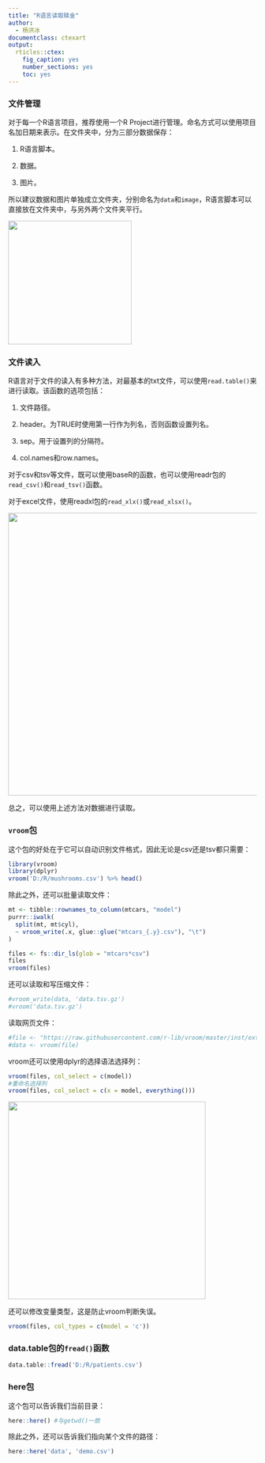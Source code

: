 ```yaml
---
title: "R语言读取赎金"
author:
  - 杨洪冰
documentclass: ctexart
output:
  rticles::ctex:
    fig_caption: yes
    number_sections: yes
    toc: yes
---
```


### 文件管理

对于每一个R语言项目，推荐使用一个R Project进行管理。命名方式可以使用项目名加日期来表示。在文件夹中，分为三部分数据保存：

1.  R语言脚本。

2.  数据。

3.  图片。

所以建议数据和图片单独成立文件夹，分别命名为`data`和`image`，R语言脚本可以直接放在文件夹中，与另外两个文件夹平行。

![](https://bookdown.org/wangminjie/R4DS/images/Rproject.png){width="250"}

### 文件读入

R语言对于文件的读入有多种方法，对最基本的txt文件，可以使用`read.table()`来进行读取。该函数的选项包括：

1.  文件路径。

2.  header。为TRUE时使用第一行作为列名，否则函数设置列名。

3.  sep。用于设置列的分隔符。

4.  col.names和row.names。

对于csv和tsv等文件，既可以使用baseR的函数，也可以使用readr包的`read_csv()`和`read_tsv()`函数。

对于excel文件，使用readxl包的`read_xlx()`或`read_xlsx()`。

![](images/paste-B3F91FFA.png){width="572"}

总之，可以使用上述方法对数据进行读取。

### `vroom`包

这个包的好处在于它可以自动识别文件格式，因此无论是csv还是tsv都只需要：

```r
library(vroom)
library(dplyr)
vroom('D:/R/mushrooms.csv') %>% head()
```

除此之外，还可以批量读取文件：

```r
mt <- tibble::rownames_to_column(mtcars, "model")
purrr::iwalk(
  split(mt, mt$cyl),
  ~ vroom_write(.x, glue::glue("mtcars_{.y}.csv"), "\t")
)

files <- fs::dir_ls(glob = "mtcars*csv")
files
vroom(files)
```

还可以读取和写压缩文件：

```r
#vroom_write(data, 'data.tsv.gz')
#vroom('data.tsv.gz')
```

读取网页文件：

```r
#file <- "https://raw.githubusercontent.com/r-lib/vroom/master/inst/extdata/mtcars.csv"
#data <- vroom(file)
```

vroom还可以使用dplyr的选择语法选择列：

```r
vroom(files, col_select = c(model))
#重命名选择列
vroom(files, col_select = c(x = model, everything()))
```

![](images/paste-9EB0C0C1.png){width="400"}

还可以修改变量类型，这是防止vroom判断失误。

```r
vroom(files, col_types = c(model = 'c'))
```

### data.table包的`fread()`函数

```r
data.table::fread('D:/R/patients.csv')
```

### here包

这个包可以告诉我们当前目录：

```r
here::here() #与getwd()一致
```

除此之外，还可以告诉我们指向某个文件的路径：

```r
here::here('data', 'demo.csv')
```
